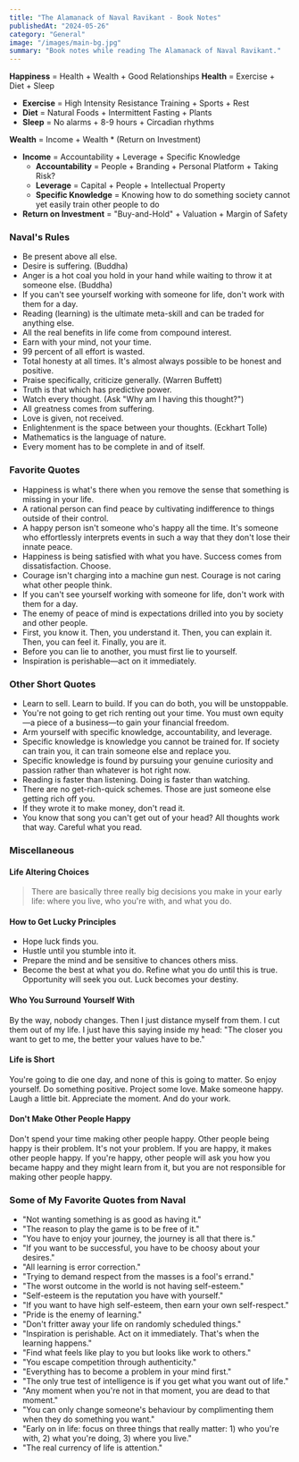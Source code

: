 ```yaml
---
title: "The Alamanack of Naval Ravikant - Book Notes"
publishedAt: "2024-05-26"
category: "General"
image: "/images/main-bg.jpg"
summary: "Book notes while reading The Alamanack of Naval Ravikant."
---
```


<StaticTweet id="1002103360646823936" />

**Happiness** = Health + Wealth + Good Relationships
**Health** = Exercise + Diet + Sleep

- **Exercise** = High Intensity Resistance Training + Sports + Rest
- **Diet** = Natural Foods + Intermittent Fasting + Plants
- **Sleep** = No alarms + 8-9 hours + Circadian rhythms

**Wealth** = Income + Wealth \* (Return on Investment)

- **Income** = Accountability + Leverage + Specific Knowledge
  - **Accountability** = People + Branding + Personal Platform + Taking Risk?
  - **Leverage** = Capital + People + Intellectual Property
  - **Specific Knowledge** = Knowing how to do something society cannot yet easily train other people to do
- **Return on Investment** = "Buy-and-Hold" + Valuation + Margin of Safety

### Naval's Rules

- Be present above all else.
- Desire is suffering. (Buddha)
- Anger is a hot coal you hold in your hand while waiting to throw it at someone else. (Buddha)
- If you can't see yourself working with someone for life, don't work with them for a day.
- Reading (learning) is the ultimate meta-skill and can be traded for anything else.
- All the real benefits in life come from compound interest.
- Earn with your mind, not your time.
- 99 percent of all effort is wasted.
- Total honesty at all times. It's almost always possible to be honest and positive.
- Praise specifically, criticize generally. (Warren Buffett)
- Truth is that which has predictive power.
- Watch every thought. (Ask "Why am I having this thought?")
- All greatness comes from suffering.
- Love is given, not received.
- Enlightenment is the space between your thoughts. (Eckhart Tolle)
- Mathematics is the language of nature.
- Every moment has to be complete in and of itself.

### Favorite Quotes

- Happiness is what's there when you remove the sense that something is missing in your life.
- A rational person can find peace by cultivating indifference to things outside of their control.
- A happy person isn't someone who's happy all the time. It's someone who effortlessly interprets events in such a way that they don't lose their innate peace.
- Happiness is being satisfied with what you have. Success comes from dissatisfaction. Choose.
- Courage isn't charging into a machine gun nest. Courage is not caring what other people think.
- If you can't see yourself working with someone for life, don't work with them for a day.
- The enemy of peace of mind is expectations drilled into you by society and other people.
- First, you know it. Then, you understand it. Then, you can explain it. Then, you can feel it. Finally, you are it.
- Before you can lie to another, you must first lie to yourself.
- Inspiration is perishable—act on it immediately.

### Other Short Quotes

- Learn to sell. Learn to build. If you can do both, you will be unstoppable.
- You're not going to get rich renting out your time. You must own equity—a piece of a business—to gain your financial freedom.
- Arm yourself with specific knowledge, accountability, and leverage.
- Specific knowledge is knowledge you cannot be trained for. If society can train you, it can train someone else and replace you.
- Specific knowledge is found by pursuing your genuine curiosity and passion rather than whatever is hot right now.
- Reading is faster than listening. Doing is faster than watching.
- There are no get-rich-quick schemes. Those are just someone else getting rich off you.
- If they wrote it to make money, don't read it.
- You know that song you can't get out of your head? All thoughts work that way. Careful what you read.

### Miscellaneous

#### Life Altering Choices

> There are basically three really big decisions you make in your early life: where you live, who you're with, and what you do.

#### How to Get Lucky Principles

- Hope luck finds you.
- Hustle until you stumble into it.
- Prepare the mind and be sensitive to chances others miss.
- Become the best at what you do. Refine what you do until this is true. Opportunity will seek you out. Luck becomes your destiny.

#### Who You Surround Yourself With

By the way, nobody changes. Then I just distance myself from them. I cut them out of my life. I just have this saying inside my head: "The closer you want to get to me, the better your values have to be."

#### Life is Short

You're going to die one day, and none of this is going to matter. So enjoy yourself. Do something positive. Project some love. Make someone happy. Laugh a little bit. Appreciate the moment. And do your work.

#### Don't Make Other People Happy

Don't spend your time making other people happy. Other people being happy is their problem. It's not your problem. If you are happy, it makes other people happy. If you're happy, other people will ask you how you became happy and they might learn from it, but you are not responsible for making other people happy.

### Some of My Favorite Quotes from Naval

- "Not wanting something is as good as having it."
- "The reason to play the game is to be free of it."
- "You have to enjoy your journey, the journey is all that there is."
- "If you want to be successful, you have to be choosy about your desires."
- "All learning is error correction."
- "Trying to demand respect from the masses is a fool's errand."
- "The worst outcome in the world is not having self-esteem."
- "Self-esteem is the reputation you have with yourself."
- "If you want to have high self-esteem, then earn your own self-respect."
- "Pride is the enemy of learning."
- "Don't fritter away your life on randomly scheduled things."
- "Inspiration is perishable. Act on it immediately. That's when the learning happens."
- "Find what feels like play to you but looks like work to others."
- "You escape competition through authenticity."
- "Everything has to become a problem in your mind first."
- "The only true test of intelligence is if you get what you want out of life."
- "Any moment when you're not in that moment, you are dead to that moment."
- "You can only change someone's behaviour by complimenting them when they do something you want."
- "Early on in life: focus on three things that really matter: 1) who you're with, 2) what you're doing, 3) where you live."
- "The real currency of life is attention."
